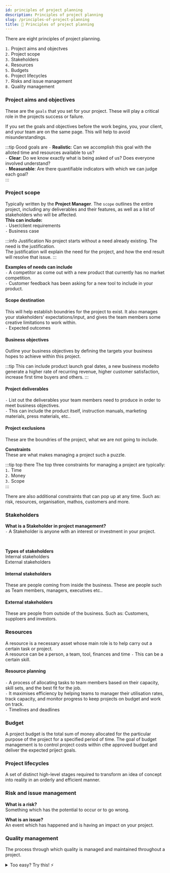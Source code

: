 ```yaml
---
id: principles of project planning
description: Principles of project planning
slug: /principles-of-project-planning
title: 🤔 Principles of project planning
---
```



There are eight principles of project planning. 

`1.` Project aims and objectves <br />
`2.` Project scope <br />
`3.` Stakeholders <br />
`4.` Resources <br />
`5.` Budgets <br />
`6.` Project lifecycles <br />
`7.` Risks and issue management <br />
`8.` Quality management <br />

### Project aims and objectives

These are the `goals` that you set for your project. These will play a critical role in the projects success or failure. 


If you set the goals and objectives before the work begins, you, your client, and your team are on the same page. This will help to avoid misunderstandings. 

:::tip Good goals are
` - ` **Realistic**: Can we accomplish this goal with the alloted time and resources available to us? <br />
` - ` **Clear**: Do we know exactly what is being asked of us? Does everyone involved understand? <br />
` - ` **Measurable**: Are there quantifiable indicators with which we can judge each goal? <br />
:::

### Project scope

Typically written by the **Project Manager**. The `scope` outlines the entire project, including any deliverables and their features, as well as a list of stakeholders who will be affected. <br />
**This can include:** <br />
`-` User/client requirements <br />
`-` Business case <br />



:::info Justification
No project starts without a need already existing. The need is the justification. <br />
The justification will explain the need for the project, and how the end result will resolve that issue.
:::

**Examples of needs can include** <br />
` - ` A competitor as come out with a new product that currently has no market competition. <br />
` - ` Customer feedback has been asking for a new tool to include in your product.

#### Scope destination
This will help establish boundries for the project to exist. It also manages your stakeholders' expectations/input, and gives the team members some creative limitations to work within. <br />
`-` Expected outcomes <br />

#### Business objectives
Outline your business objectives by defining the targets your business hopes to achieve within this project. 

:::tip
This can include product launch goal dates, a new business modelto generate a higher rate of recurring revenue, higher customer satisfaction, increase first time buyers and others.
:::

#### Project deliverables

` - ` List out the deliverables your team members need to produce in order to meet business objectives. <br />
` - ` This can include the product itself, instruction manuals, marketing materials, press materials, etc..

#### Project exclusions

These are the boundries of the project, what we are not going to include. 

**Constraints** <br />
These are what makes managing a project such a puzzle. 

:::tip top there
The top three constraints for managing a project are typically: <br />
`1.` Time <br />
`2.` Money <br />
`3.` Scope <br />
:::

There are also additional constraints that can pop up at any time. Such as: risk, resources, organisation, mathos, customers and more. 

### Stakeholders

**What is a Stakeholder in project management?** <br />
` - ` A Stakeholder is anyone with an interest or investment in your project. 

<br />

**Types of stakeholders** <br />
Internal stakeholders <br />
External stakeholders


#### Internal stakeholders
These are people coming from inside the business. These are people such as Team members, managers, executives etc..

#### External stakeholders
These are people from outside of the business. Such as: Customers, supploers and investors. 

### Resources

A resource is a necessary asset whose main role is to help carry out a certain task or project. <br />
A resource can be a person, a team, tool, finances and time `-` This can be a certain skill.

#### Resource planning
` - ` A process of allocating tasks to team members based on their capacity, skill sets, and the best fit for the job. <br />
` - ` It maximises efficiency by helping teams to manager their utilisation rates, track capacity, and monitor progress to keep projects on budget and work on track. <br />
`-` Timelines and deadlines

### Budget

A project budget is the total sum of money allocated for the particular purpose of the project for a specified period of time. 
The goal of budget management is to control project costs within cthe approved budget and deliver the expected priject goals. 

### Project lifecycles

A set of distinct high-level stages required to transform an idea of concept into reality in an orderly and efficient manner. 

### Risk and issue management

**What is a risk?** <br />
Something which has the potential to occur or to go wrong. <br />

**What is an issue?** <br />
An event which has happened and is having an impact on your project.

### Quality management

The process through which quality is managed and maintained throughout a project.


<details>
  <summary>Too easy? Try this! ⚡</summary>

<iframe src="https://quizlet.com/681380683/match/embed?i=3loczc&x=1jj1" height="500" width="100%"></iframe>

</details>

</details>